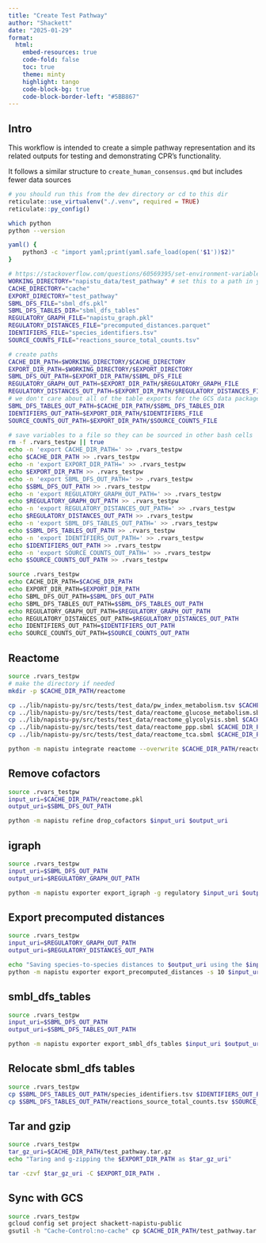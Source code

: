 ```yaml
---
title: "Create Test Pathway"
author: "Shackett"
date: "2025-01-29"
format:
  html:
    embed-resources: true
    code-fold: false
    toc: true
    theme: minty
    highlight: tango
    code-block-bg: true
    code-block-border-left: "#5BB867"
---
```


## Intro

This workflow is intended to create a simple pathway representation and its related outputs for testing and demonstrating CPR's functionality.

It follows a similar structure to `create_human_consensus.qmd` but includes fewer data sources

```r
# you should run this from the dev directory or cd to this dir
reticulate::use_virtualenv("./.venv", required = TRUE)
reticulate::py_config()
```

```bash
which python
python --version
```

```bash
yaml() {
    python3 -c "import yaml;print(yaml.safe_load(open('$1'))$2)"
}

# https://stackoverflow.com/questions/60569395/set-environment-variable-in-bash-in-rmarkdown
WORKING_DIRECTORY="napistu_data/test_pathway" # set this to a path in your local directory
CACHE_DIRECTORY="cache"
EXPORT_DIRECTORY="test_pathway"
SBML_DFS_FILE="sbml_dfs.pkl"
SBML_DFS_TABLES_DIR="sbml_dfs_tables"
REGULATORY_GRAPH_FILE="napistu_graph.pkl"
REGULATORY_DISTANCES_FILE="precomputed_distances.parquet"
IDENTIFIERS_FILE="species_identifiers.tsv"
SOURCE_COUNTS_FILE="reactions_source_total_counts.tsv"

# create paths
CACHE_DIR_PATH=$WORKING_DIRECTORY/$CACHE_DIRECTORY
EXPORT_DIR_PATH=$WORKING_DIRECTORY/$EXPORT_DIRECTORY
SBML_DFS_OUT_PATH=$EXPORT_DIR_PATH/$SBML_DFS_FILE
REGULATORY_GRAPH_OUT_PATH=$EXPORT_DIR_PATH/$REGULATORY_GRAPH_FILE
REGULATORY_DISTANCES_OUT_PATH=$EXPORT_DIR_PATH/$REGULATORY_DISTANCES_FILE
# we don't care about all of the table exports for the GCS data package; just the identifiers & source counts
SBML_DFS_TABLES_OUT_PATH=$CACHE_DIR_PATH/$SBML_DFS_TABLES_DIR
IDENTIFIERS_OUT_PATH=$EXPORT_DIR_PATH/$IDENTIFIERS_FILE
SOURCE_COUNTS_OUT_PATH=$EXPORT_DIR_PATH/$SOURCE_COUNTS_FILE

# save variables to a file so they can be sourced in other bash cells
rm -f .rvars_testpw || true
echo -n 'export CACHE_DIR_PATH=' >> .rvars_testpw
echo $CACHE_DIR_PATH >> .rvars_testpw
echo -n 'export EXPORT_DIR_PATH=' >> .rvars_testpw
echo $EXPORT_DIR_PATH >> .rvars_testpw
echo -n 'export SBML_DFS_OUT_PATH=' >> .rvars_testpw
echo $SBML_DFS_OUT_PATH >> .rvars_testpw
echo -n 'export REGULATORY_GRAPH_OUT_PATH=' >> .rvars_testpw
echo $REGULATORY_GRAPH_OUT_PATH >> .rvars_testpw
echo -n 'export REGULATORY_DISTANCES_OUT_PATH=' >> .rvars_testpw
echo $REGULATORY_DISTANCES_OUT_PATH >> .rvars_testpw
echo -n 'export SBML_DFS_TABLES_OUT_PATH=' >> .rvars_testpw
echo $SBML_DFS_TABLES_OUT_PATH >> .rvars_testpw
echo -n 'export IDENTIFIERS_OUT_PATH=' >> .rvars_testpw
echo $IDENTIFIERS_OUT_PATH >> .rvars_testpw
echo -n 'export SOURCE_COUNTS_OUT_PATH=' >> .rvars_testpw
echo $SOURCE_COUNTS_OUT_PATH >> .rvars_testpw

source .rvars_testpw
echo CACHE_DIR_PATH=$CACHE_DIR_PATH
echo EXPORT_DIR_PATH=$EXPORT_DIR_PATH
echo SBML_DFS_OUT_PATH=$SBML_DFS_OUT_PATH
echo SBML_DFS_TABLES_OUT_PATH=$SBML_DFS_TABLES_OUT_PATH
echo REGULATORY_GRAPH_OUT_PATH=$REGULATORY_GRAPH_OUT_PATH
echo REGULATORY_DISTANCES_OUT_PATH=$REGULATORY_DISTANCES_OUT_PATH
echo IDENTIFIERS_OUT_PATH=$IDENTIFIERS_OUT_PATH
echo SOURCE_COUNTS_OUT_PATH=$SOURCE_COUNTS_OUT_PATH
```

## Reactome

```bash
source .rvars_testpw
# make the directory if needed
mkdir -p $CACHE_DIR_PATH/reactome

cp ../lib/napistu-py/src/tests/test_data/pw_index_metabolism.tsv $CACHE_DIR_PATH/reactome/
cp ../lib/napistu-py/src/tests/test_data/reactome_glucose_metabolism.sbml $CACHE_DIR_PATH/reactome/
cp ../lib/napistu-py/src/tests/test_data/reactome_glycolysis.sbml $CACHE_DIR_PATH/reactome/
cp ../lib/napistu-py/src/tests/test_data/reactome_ppp.sbml $CACHE_DIR_PATH/reactome/
cp ../lib/napistu-py/src/tests/test_data/reactome_tca.sbml $CACHE_DIR_PATH/reactome/

python -m napistu integrate reactome --overwrite $CACHE_DIR_PATH/reactome/pw_index_metabolism.tsv $CACHE_DIR_PATH/reactome.pkl
```

## Remove cofactors

```bash
source .rvars_testpw
input_uri=$CACHE_DIR_PATH/reactome.pkl
output_uri=$SBML_DFS_OUT_PATH

python -m napistu refine drop_cofactors $input_uri $output_uri
```

## igraph

```bash
source .rvars_testpw
input_uri=$SBML_DFS_OUT_PATH
output_uri=$REGULATORY_GRAPH_OUT_PATH

python -m napistu exporter export_igraph -g regulatory $input_uri $output_uri
```

## Export precomputed distances

```bash
source .rvars_testpw
input_uri=$REGULATORY_GRAPH_OUT_PATH
output_uri=$REGULATORY_DISTANCES_OUT_PATH

echo "Saving species-to-species distances to $output_uri using the $input_uri graph"
python -m napistu exporter export_precomputed_distances -s 10 $input_uri $output_uri
```

## smbl_dfs_tables

```bash
source .rvars_testpw
input_uri=$SBML_DFS_OUT_PATH
output_uri=$SBML_DFS_TABLES_OUT_PATH

python -m napistu exporter export_smbl_dfs_tables $input_uri $output_uri
```

## Relocate sbml_dfs tables

```bash
source .rvars_testpw
cp $SBML_DFS_TABLES_OUT_PATH/species_identifiers.tsv $IDENTIFIERS_OUT_PATH
cp $SBML_DFS_TABLES_OUT_PATH/reactions_source_total_counts.tsv $SOURCE_COUNTS_OUT_PATH
```

## Tar and gzip

```bash
source .rvars_testpw
tar_gz_uri=$CACHE_DIR_PATH/test_pathway.tar.gz
echo "Taring and g-zipping the $EXPORT_DIR_PATH as $tar_gz_uri"

tar -czvf $tar_gz_uri -C $EXPORT_DIR_PATH .
```

## Sync with GCS

```bash
source .rvars_testpw
gcloud config set project shackett-napistu-public
gsutil -h "Cache-Control:no-cache" cp $CACHE_DIR_PATH/test_pathway.tar.gz gs://shackett-napistu-public/test_pathway.tar.gz
```

